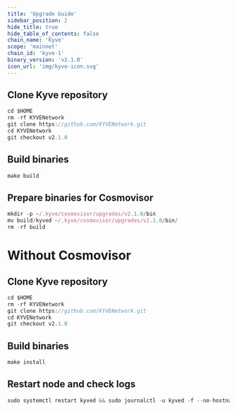 ```yaml
---
title: 'Upgrade Guide'
sidebar_position: 2
hide_title: true
hide_table_of_contents: false
chain_name: 'Kyve'
scope: 'mainnet'
chain_id: 'kyve-1'
binary_version: 'v2.1.0'
icon_url: 'img/kyve-icon.svg'
---
```



<PageTitle
  iconUrl="img/kyve-icon.svg"
  title="Kyve Upgrade Guide"
  chainId="kyve-1"
  version="v2.1.0"
/>

## Clone Kyve repository

```js
cd $HOME
rm -rf KYVENetwork
git clone https://github.com/KYVENetwork.git
cd KYVENetwork
git checkout v2.1.0
```

## Build binaries

```js
make build
```

## Prepare binaries for Cosmovisor

```js
mkdir -p ~/.kyve/cosmovisor/upgrades/v2.1.0/bin
mv build/kyved ~/.kyve/cosmovisor/upgrades/v2.1.0/bin/
rm -rf build
```

# Without Cosmovisor

## Clone Kyve repository

```js
cd $HOME
rm -rf KYVENetwork
git clone https://github.com/KYVENetwork.git
cd KYVENetwork
git checkout v2.1.0
```

## Build binaries

```js
make install
```

## Restart node and check logs

```js
sudo systemctl restart kyved && sudo journalctl -u kyved -f --no-hostname -o cat
```
